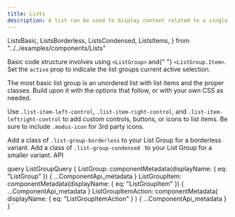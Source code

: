 ```yaml
---
title: Lists
description: A list can be used to display content related to a single subject.
---
```


  ListsBasic,
  ListsBorderless,
  ListsCondensed,
  ListsItems,
} from "../../examples/components/Lists"

<Overview>
  Basic code structure involves using <code>&lt;ListGroup&gt;</code> and{" "}
  <code>&lt;ListGroup.Item&gt;</code>. Set the <code>active</code> prop to
  indicate the list groups current active selection.
</Overview>

<CodeBlock title="Basic List" code={ListsBasic}></CodeBlock>

<CodeBlock title="List Items" code={ListsItems}>
  <p>
    The most basic list group is an unordered list with list items and the
    proper classes. Build upon it with the options that follow, or with your own
    CSS as needed.
  </p>
  <p>
    Use <code>.list-item-left-control</code>,
    <code>.list-item-right-control</code>, and
    <code>.list-item-leftright-control</code> to add custom controls, buttons, or
    icons to list items. Be sure to include <code>.modus-icon</code> for 3rd party
    icons.
  </p>
</CodeBlock>

<CodeBlock title="Borderless Lists" code={ListsBorderless}>
  Add a class of <code>.list-group-borderless</code> to your List Group for a
  borderless variant.
</CodeBlock>

<CodeBlock title="Condensed Lists" code={ListsCondensed}>
  Add a class of <code>.list-group-condensed </code> to your List Group for a
  smaller variant.
</CodeBlock>

<LinkedHeading h="2" className="h1" id="lists-api">
  API
</LinkedHeading>

<ComponentApi metadata={props.data.ListGroup} />
<ComponentApi
  metadata={props.data.ListGroupItem}
  exportedBy={props.data.ListGroup}
/>

  query ListGroupQuery {
    ListGroup: componentMetadata(displayName: { eq: "ListGroup" }) {
      ...ComponentApi_metadata
    }
    ListGroupItem: componentMetadata(displayName: { eq: "ListGroupItem" }) {
      ...ComponentApi_metadata
    }
    ListGroupItemAction: componentMetadata(
      displayName: { eq: "ListGroupItemAction" }
    ) {
      ...ComponentApi_metadata
    }
  }
`
